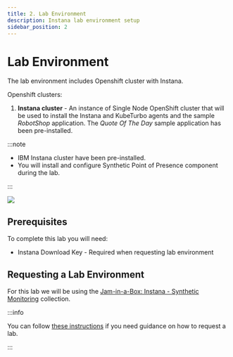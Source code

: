 ```yaml
---
title: 2. Lab Environment
description: Instana lab environment setup
sidebar_position: 2
---
```


# Lab Environment

The lab environment includes Openshift cluster with Instana.

Openshift clusters:

1. **Instana cluster** - An instance of Single Node OpenShift cluster that will
   be used to install the Instana and KubeTurbo agents and the sample _RobotShop_
   application. The _Quote Of The Day_ sample application has been
   pre-installed.

:::note

- IBM Instana cluster have been pre-installed.
- You will install and configure Synthetic Point of Presence component during the lab.

:::

![](images/architecture.png)

## Prerequisites

To complete this lab you will need:

- Instana Download Key - Required when requesting lab environment

## Requesting a Lab Environment

For this lab we will be using the
[Jam-in-a-Box: Instana - Synthetic Monitoring](https://techzone.ibm.com/my/reservations/create/64b726eba6da30001745cf6d)
collection.

:::info

You can follow
[these instructions](/instana-techxchange/labs/jam-in-a-box/#requesting-a-lab-environment)
if you need guidance on how to request a lab.

:::
